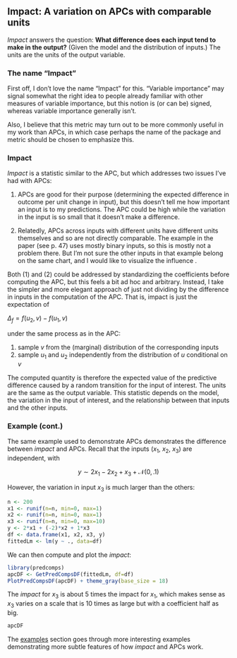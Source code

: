 ## Impact: A variation on APCs with comparable units

*Impact* answers the question: **What difference does each input tend to make in the output?** (Given the model and the distribution of inputs.) The units are the units of the output variable.

### The name "Impact"

First off, I don't love the name "Impact" for this. "Variable importance" may signal somewhat the right idea to people already familiar with other measures of variable importance, but this notion is (or can be) signed, whereas variable importance generally isn't.

Also, I believe that this metric may turn out to be more commonly useful in my work than APCs, in which case perhaps the name of the package and metric should be chosen to emphasize this.

### Impact

*Impact* is a statistic similar to the APC, but which addresses two issues I've had with APCs:

1. APCs are good for their purpose (determining the expected difference in outcome per unit change in input), but this doesn't tell me how important an input is to my predictions. The APC could be high while the variation in the input is so small that it doesn't make a difference.

2. Relatedly, APCs across inputs with different units have different units themselves and so are not directly comparable. The example in the paper (see p. 47) uses mostly binary inputs, so this is mostly not a problem there. But I'm not sure the other inputs in that example belong on the same chart, and I would like to visualize the influence .

Both (1) and (2) could be addressed by standardizing the coefficients before computing the APC, but this feels a bit ad hoc and arbitrary. Instead, I take the simpler and more elegant approach of just not dividing by the difference in inputs in the computation of the APC. That is, impact is just the expectation of

$\Delta_f = f(u_2,v) - f(u_1,v)$

under the same process as in the APC:

1. sample $v$ from the (marginal) distribution of the corresponding inputs
2. sample $u_1$ and $u_2$ independently from the distribution of $u$ conditional on $v$

The computed quantity is therefore the expected value of the predictive difference caused by a random transition for the input of interest. The units are the same as the output variable. This statistic depends on the model, the variation in the input of interest, and the relationship between that inputs and the other inputs.

### Example (cont.)

The same example used to demonstrate APCs demonstrates the difference between *impact* and APCs. Recall that the inputs ($x_1$, $x_2$, $x_3$) are independent, with

$$y \sim 2x_1 - 2x_2 + x_3 + \mathcal{N}(0,.1)$$

However, the variation in input $x_3$ is much larger than the others:

```r
n <- 200
x1 <- runif(n=n, min=0, max=1)
x2 <- runif(n=n, min=0, max=1)
x3 <- runif(n=n, min=0, max=10)
y <- 2*x1 + (-2)*x2 + 1*x3
df <- data.frame(x1, x2, x3, y)
fittedLm <- lm(y ~ ., data=df)
```

We can then compute and plot the *impact*:

```r
library(predcomps)
apcDF <- GetPredCompsDF(fittedLm, df=df)
PlotPredCompsDF(apcDF) + theme_gray(base_size = 18)
```

The *impact* for $x_3$ is about 5 times the impact for $x_1$, which makes sense as $x_3$ varies on a scale that is 10 times as large but with a coefficient half as big.

```r
apcDF
```

The [examples](examples-overview.html) section goes through more interesting examples demonstrating more subtle features of how *impact* and APCs work.

